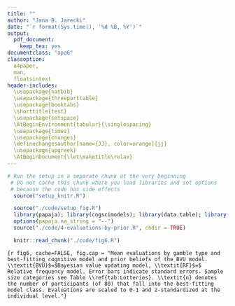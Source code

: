 ```yaml
---
title: ""
author: "Jana B. Jarecki"
date: "`r format(Sys.time(), '%d %B, %Y')`"
output:
  pdf_document:
    keep_tex: yes
documentclass: "apa6"
classoption:
  a4paper,
  man,
  floatsintext
header-includes:
  \usepackage{natbib}
  \usepackage{threeparttable}
  \usepackage{booktabs}
  \shorttitle{test}
  \usepackage{setspace}
  \AtBeginEnvironment{tabular}{\singlespacing}
  \usepackage{times}
  \usepackage{changes}
  \definechangesauthor[name={JJ}, color=orange]{jj}
  \usepackage{upgreek}
  \AtBeginDocument{\let\maketitle\relax}
---
```


```r
# Run the setup in a separate chunk at the very beginning
 # Do not cache this chunk where you load libraries and set options
 # because the code has side effects
  source("setup_knitr.R")
```

```r
  source("./code/setup_fig.R")
  library(papaja); library(cogscimodels); library(data.table); library(BayesFactor); library(brms)
  options(papaja.na_string = "--")
  source("./code/4-evaluations-by-prior.R", chdir = TRUE)
```

\textit{Predictions about gamble valuations.}
\added[id=jj]{In our task, the relative frequency model predicts that sample size will not affect evaluations (the relative frequencies were identical across sample sizes). In contrast, the Bayesian value updating model predicts that given different prior beliefs the frequency of experienced outcomes will change peoples' beliefs in different directions, and that this change is stronger with larger sample size. According to the Bayesian value updating model, participants with a zero-outcome prior who sample p-bets should increase their evaluations with higher sample size, but participants with a gain prior who sample \$-bets should decrease their evaluations with higher sample size. To test these hypotheses, participants were classified as relative-frequency learners, Bayesians with gain priors $\theta_G > 1$, and Bayesians with zero-outcome priors $\theta_G \leq 1$, based on the individually best-fitting cognitive model. Figure \ref{fig:fig6}a shows that, as predicted, among the Bayesian participants, those with zero-outcome priors increased their evaluations of p-bets, those with gain priors decreased their evaluations of \$-bets, and RF-type participants remained relatively stable across sample sizes. Statistical analyses by means of a Bayesian generalized linear model\footnote{regressing the (normalized, within-person z-standardized) evaluations on the predictors sample size, gamble type, and learner class (BVU-gain-prior, BVU-loss-prior, RF) with a by-participant random intercept; categorical predictors were effects-coded to facilitate interpretation of interactions \citep[for details, see][]{SingmannForthcoming}} favored a regression with the best-fitting cognitive model class as predictor over a regression excluding the cognitive model class, $BF\textsubscript{01} `r BF_value_prior`$.
}

```r
  knitr::read_chunk("./code/fig6.R")
```

```{r fig6, cache=FALSE, fig.cap = "Mean evaluations by gamble type and best-fitting cognitive model and prior beliefs of the BVU model. \\textit{BVU}$=$Bayesian value updating model, \\textit{RF}$=$ Relative frequency model. Error bars indicate standard errors. Sample size categories see Table \\ref{tab:Lotteries}. \\textit{n} denotes the number of participants (of 80) that fall into the best-fitting model class. Evaluations are scaled to 0-1 and z-standardized at the individual level."}
```

\textit{Predictions about confidence.}
\added[id=jj]{Regarding uncertainty about beliefs, the Bayesian model predicts that the uncertainty about beliefs reduces with more evidence. Thus in Bayesian lerners, confidence should increase with growing sample size. The relative frequency model makes no predictions about confidence. To test this, we classified participants into Bayesian and relative-frequency learners based on the best-fitting model. Mean confidence ratings of Bayesian-type learners, z-standardized within participants, did not increase from the extra small sample size ($`r d[samplesizecat == "xs" & winner == "bvu", paste_msd(conf_scaled, label = T)]`$), to the small sample size ($`r d[samplesizecat == "s" & winner == "bvu", paste_msd(conf_scaled, label = T)]`$), medium sample size ($`r d[samplesizecat == "m" & winner == "bvu", paste_msd(conf_scaled, label = T)]`$), and large sample size ($`r d[samplesizecat == "l" & winner == "bvu", paste_msd(conf_scaled, label = T)]`$, Figure \ref{fig:fig6}b), a linear regression model ($M_0$) without the cognitive model classification as predictor but with predictors sample size category and gambletype outperformed a regression including cognitive model category as predictor ($BF_{01}`r BF_conf_prior`$).}